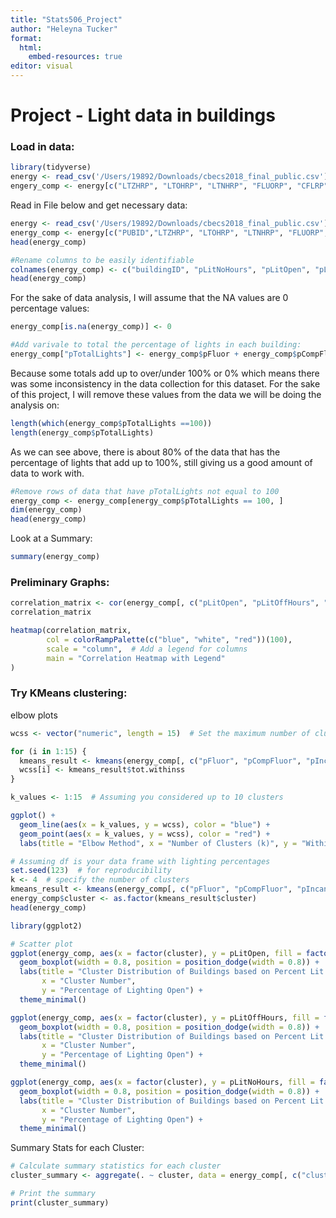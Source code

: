 ```yaml
---
title: "Stats506_Project"
author: "Heleyna Tucker"
format:
  html:
    embed-resources: true
editor: visual
---
```


# Project - Light data in buildings

### Load in data:

```r
library(tidyverse)
energy <- read_csv('/Users/19892/Downloads/cbecs2018_final_public.csv')
engery_comp <- energy[c("LTZHRP", "LTOHRP", "LTNHRP", "FLUORP", "CFLRP", "BULBP", "HALOP", "HIDP", "LEDP", "LEDP", "OTLTP"),]
```

Read in File below and get necessary data:

```r
energy <- read_csv('/Users/19892/Downloads/cbecs2018_final_public.csv')
energy_comp <- energy[c("PUBID","LTZHRP", "LTOHRP", "LTNHRP", "FLUORP", "CFLRP", "BULBP", "HALOP", "HIDP", "LEDP", "OTLTP")]
head(energy_comp)
```

```r
#Rename columns to be easily identifiable
colnames(energy_comp) <- c("buildingID", "pLitNoHours", "pLitOpen", "pLitOffHours", "pFluor", "pCompFluor", "pIncandes", "pHalogen", "pHID", "pLED", "pOther")
head(energy_comp)
```

For the sake of data analysis, I will assume that the NA values are 0 percentage values:

```r
energy_comp[is.na(energy_comp)] <- 0

#Add varivale to total the percentage of lights in each building:
energy_comp["pTotalLights"] <- energy_comp$pFluor + energy_comp$pCompFluor + energy_comp$pIncandes + energy_comp$pHalogen + energy_comp$pHID + energy_comp$pLED + energy_comp$pOther

```

Because some totals add up to over/under 100% or 0% which means there was some inconsistency in the data collection for this dataset. For the sake of this project, I will remove these values from the data we will be doing the analysis on:

```r
length(which(energy_comp$pTotalLights ==100))
length(energy_comp$pTotalLights)
```

As we can see above, there is about 80% of the data that has the percentage of lights that add up to 100%, still giving us a good amount of data to work with.

```r
#Remove rows of data that have pTotalLights not equal to 100
energy_comp <- energy_comp[energy_comp$pTotalLights == 100, ]
dim(energy_comp)
head(energy_comp)
```

Look at a Summary:

```r
summary(energy_comp)
```

### Preliminary Graphs:

```r
correlation_matrix <- cor(energy_comp[, c("pLitOpen", "pLitOffHours", "pLitNoHours", "pFluor", "pCompFluor", "pIncandes", "pHalogen", "pHID", "pLED", "pOther")])
correlation_matrix

heatmap(correlation_matrix, 
        col = colorRampPalette(c("blue", "white", "red"))(100),
        scale = "column",  # Add a legend for columns
        main = "Correlation Heatmap with Legend"
)
```

### Try KMeans clustering:

elbow plots

```r
wcss <- vector("numeric", length = 15)  # Set the maximum number of clusters you want to consider

for (i in 1:15) {
  kmeans_result <- kmeans(energy_comp[, c("pFluor", "pCompFluor", "pIncandes", "pHalogen", "pHID", "pLED", "pOther")], centers = i)
  wcss[i] <- kmeans_result$tot.withinss
}
```

```r
k_values <- 1:15  # Assuming you considered up to 10 clusters

ggplot() +
  geom_line(aes(x = k_values, y = wcss), color = "blue") +
  geom_point(aes(x = k_values, y = wcss), color = "red") +
  labs(title = "Elbow Method", x = "Number of Clusters (k)", y = "Within-Cluster Sum of Squares (WCSS)")

```

```r
# Assuming df is your data frame with lighting percentages
set.seed(123)  # for reproducibility
k <- 4  # specify the number of clusters
kmeans_result <- kmeans(energy_comp[, c("pFluor", "pCompFluor", "pIncandes", "pHalogen", "pHID", "pLED", "pOther")], centers = k)
energy_comp$cluster <- as.factor(kmeans_result$cluster)
head(energy_comp)
```

```r
library(ggplot2)

# Scatter plot
ggplot(energy_comp, aes(x = factor(cluster), y = pLitOpen, fill = factor(cluster))) +
  geom_boxplot(width = 0.8, position = position_dodge(width = 0.8)) +
  labs(title = "Cluster Distribution of Buildings based on Percent Lit Open",
       x = "Cluster Number",
       y = "Percentage of Lighting Open") +
  theme_minimal() 

ggplot(energy_comp, aes(x = factor(cluster), y = pLitOffHours, fill = factor(cluster))) +
  geom_boxplot(width = 0.8, position = position_dodge(width = 0.8)) +
  labs(title = "Cluster Distribution of Buildings based on Percent Lit Open",
       x = "Cluster Number",
       y = "Percentage of Lighting Open") +
  theme_minimal()

ggplot(energy_comp, aes(x = factor(cluster), y = pLitNoHours, fill = factor(cluster))) +
  geom_boxplot(width = 0.8, position = position_dodge(width = 0.8)) +
  labs(title = "Cluster Distribution of Buildings based on Percent Lit Open",
       x = "Cluster Number",
       y = "Percentage of Lighting Open") +
  theme_minimal()
```

Summary Stats for each Cluster:

```r
# Calculate summary statistics for each cluster
cluster_summary <- aggregate(. ~ cluster, data = energy_comp[, c("cluster", "pLitOpen", "pLitOffHours", "pLitNoHours","pFluor", "pCompFluor", "pIncandes", "pHalogen", "pHID", "pLED", "pOther")], mean)

# Print the summary
print(cluster_summary)
```
